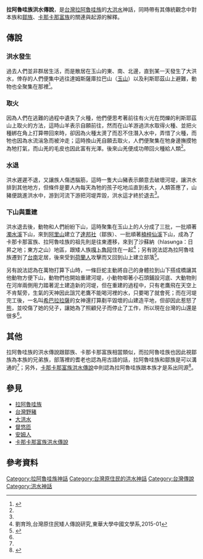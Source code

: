 '''拉阿魯哇族洪水傳說'''，是[[台灣|台灣]][[拉阿魯哇族|拉阿魯哇族]]的[[大洪水|大洪水]]神話，同時帶有其傳統觀念中對本族和[[鄒族|鄒族]]、[[卡那卡那富族|卡那卡那富族]]的關連與起源的解釋。
==傳說==
===洪水發生===
過去人們並非群居生活，而是散居在玉山的東、南、北邊，直到某一天發生了大洪水，倖存的人們便集中逃往達姆斯薩庫拉巴山（[[玉山|玉山]]）以及利斯耶茲山上避難，動物也全聚集在那裡<ref name="原住民神話‧故事全集（1）">{{cite web|author=林道生|title=原住民神話‧故事全集（1）|url=https://www.books.com.tw/products/0010156760|publisher=漢藝色研|isbn=9576224284|accessdate=2001-05-07}}</ref>。
===取火===
因為人們在逃難的過程中遺失了火種，他們便思考著前往有火光在閃爍的利斯耶茲山上取火的方法，這時山羊表示自願前往，然而在山羊游過洪水取得火種、並把火種綁在角上打算帶回來時，卻因為火種太燙了而忍不住潛入水中，弄惜了火種，而牠也因為水流湍急而被沖走；這時換山羌自願去取火，人們便聚集在牠身邊撫摸牠為牠打氣，而山羌的毛皮也因此富有光澤。後來山羌便成功帶回火種給人類<ref name="原住民神話‧故事全集（1）"/>。
===水退===
洪水遲遲不退，又讓族人傷透腦筋，這時一隻大山豬表示願意去破壞河堤，讓洪水排到其他地方，但條件是要人內每天為牠的孩子吃地瓜直到長大，人類答應了，山豬便跳進洪水中，游到河流下游把河堤弄毀，洪水這才終於退去<ref name="原住民神話‧故事全集（1）"/>。
===下山與重建===
洪水退去後，動物和人們紛紛下山，這時聚集在玉山上的人分成了三批，一批順著[[濁水溪|濁水溪]]下山，來到[[阿里山|阿里山]]建立了[[達邦社|達邦社]]（鄒族）、一批順著[[楠梓仙溪|楠梓仙溪]]下山，成為了卡那卡那富族、拉阿魯哇族的祖先則是往東遷移，來到了沙蘇納（hlasʉnga：日昇之地；東方之山）地區，跟矮人族[[嘎卜魯阿|嘎卜魯阿]]住在一起<ref name="台灣原住民矮人傳說研究">劉育玲,台灣原住民矮人傳說研究,東華大學中國文學系,2015-01</ref>；另有說法認為拉阿魯哇族遷到了[[台南|台南]]定居，後來受到[[台灣荷蘭統治時期|荷蘭人]]攻擊而又回到山上建立部落<ref name="傳承之路">{{cite web|url=https://takao.kcg.gov.tw/article/150|title=【焦點人物】拉阿魯哇族的傳承之路──族語教師游枝潔|author=陳姿吟|accessdate=2018-12|archive-date=2020-11-29|archive-url=https://web.archive.org/web/20201129081529/https://takao.kcg.gov.tw/article/150|dead-url=no}}</ref>。

另有說法認為在萬物打算下山時，一條巨蛇主動將自己的身體拉到山下搭成橋讓其他動物方便下山，動物們也開始重建河堤，小動物啣著小石頭鋪設河底、大動物則在河岸兩側用力踏著泥土建造新的河堤，但在重建的過程中，只有老鷹飛在天空上不肯幫旁，生氣的天神因此詛咒老鷹不能喝河裡的水，只要喝了就會死；而在河堤完工後，一名叫[[希巴拉拉薩|希巴拉拉薩]]的女神還打算剷平毀壞的山建造平地，但卻因此惹怒了[[熊|熊]]，並咬傷了她的兒子，讓她為了照顧兒子而停止了工作，所以現在台灣的山還是很多<ref name="原住民神話‧故事全集（1）"/>。
==其他==
拉阿魯哇族的洪水傳說跟鄒族、卡那卡那富族相當類似，而拉阿魯哇族也因此視鄒族為本族的兄弟族，部落裡的耆老也認為用古語的話，拉阿魯哇族和鄒族是可以溝通的<ref name="傳承之路"/>；另外，[[卡那卡那富族洪水傳說|卡那卡那富族洪水傳說]]中則認為拉阿魯哇族跟本族才是系出同源<ref name="族群起源">{{cite web |url=http://www.tipp.org.tw/aborigines_info.asp?A_ID=18&AC_No=2|title=卡那卡那富族族群起源|publisher=台灣原住民族資訊資源網|author=|accessdate=}}</ref>。
==參見==
*[[拉阿魯哇族|拉阿魯哇族]]
*[[台灣野豬|台灣野豬]]
*[[大洪水|大洪水]]
*[[督悠匝|督悠匝]]
*[[安姆人|安姆人]]
*[[卡那卡那富族洪水傳說|卡那卡那富族洪水傳說]]
==參考資料==
{{reflist}}

[[Category:拉阿魯哇族神話|Category:拉阿魯哇族神話]]
[[Category:台灣原住民的洪水神話|Category:台灣原住民的洪水神話]]
[[Category:台灣傳說|Category:台灣傳說]]
[[Category:洪水神話|Category:洪水神話]]